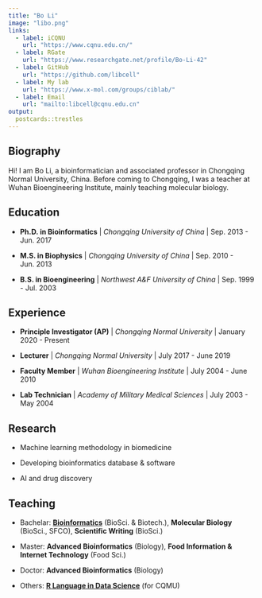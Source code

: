 ```yaml
---
title: "Bo Li"
image: "libo.png"
links:
  - label: iCQNU
    url: "https://www.cqnu.edu.cn/"
  - label: RGate
    url: "https://www.researchgate.net/profile/Bo-Li-42"
  - label: GitHub
    url: "https://github.com/libcell"
  - label: My lab
    url: "https://www.x-mol.com/groups/ciblab/"
  - label: Email
    url: "mailto:libcell@cqnu.edu.cn"
output:
  postcards::trestles
---
```

 
## Biography

Hi! I am Bo Li, a bioinformatician and associated professor in Chongqing Normal University, China. Before coming to Chongqing, I was a teacher at Wuhan Bioengineering Institute, mainly teaching molecular biology.

## Education

- **Ph.D. in Bioinformatics** | *Chongqing University of China* | Sep. 2013 - Jun. 2017

- **M.S. in Biophysics** | *Chongqing University of China* | Sep. 2010 - Jun. 2013

- **B.S. in Bioengineering** | *Northwest A&F University of China* | Sep. 1999 - Jul. 2003

## Experience

- **Principle Investigator (AP)** | *Chongqing Normal University* | January 2020 - Present

- **Lecturer** | *Chongqing Normal University* | July 2017 - June 2019

- **Faculty Member** | *Wuhan Bioengineering Institute* | July 2004 - June 2010

- **Lab Technician** | *Academy of Military Medical Sciences* | July 2003 - May 2004

## Research

- Machine learning methodology in biomedicine

- Developing bioinformatics database & software

- AI and drug discovery

## Teaching

- Bachelar: [**Bioinformatics**](https://uclouvain-cbio.github.io/WSBIM1207/index.html) (BioSci. & Biotech.), **Molecular Biology** (BioSci., SFCO), **Scientific Writing** (BioSci.)

- Master: **Advanced Bioinformatics** (Biology), **Food Information & Internet Technology** (Food Sci.)

- Doctor: **Advanced Bioinformatics** (Biology)

- Others: [**R Language in Data Science**](http://course.cloudwe.tech/node/106) (for CQMU)

